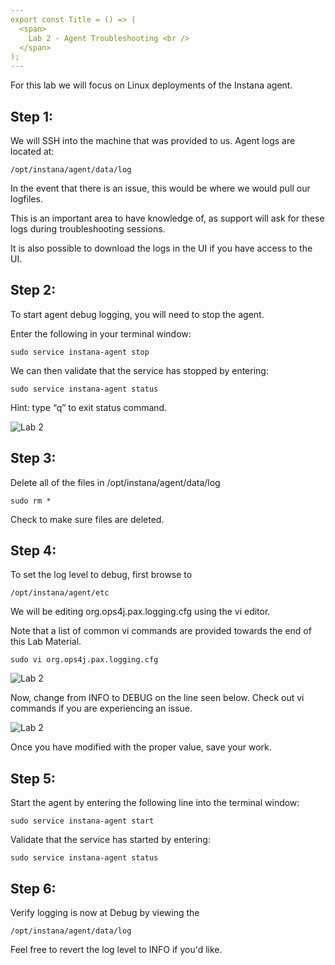 ```yaml
---
export const Title = () => (
  <span>
    Lab 2 - Agent Troubleshooting <br />
  </span>
);
---
```

For this lab we will focus on Linux deployments of the Instana agent.

## Step 1:

We will SSH into the machine that was provided to us. Agent logs are located at:

```
/opt/instana/agent/data/log
```

In the event that there is an issue, this would be where we would pull our logfiles. 

This is an important area to have knowledge of, as support will ask for these logs during troubleshooting sessions. 

It is also possible to download the logs in the UI if you have access to the UI.

## Step 2: 

To start agent debug logging, you will need to stop the agent.

Enter the following in your terminal window:

```
sudo service instana-agent stop
```

We can then validate that the service has stopped by entering:

```
sudo service instana-agent status
```

Hint: type “q” to exit status command.

![Lab 2](images/2.3.png)


## Step 3:

Delete all of the files in /opt/instana/agent/data/log

```
sudo rm *
```

Check to make sure files are deleted.

## Step 4:

To set the log level to debug, first browse to 

```
/opt/instana/agent/etc
```

We will be editing org.ops4j.pax.logging.cfg using the vi editor.

Note that a list of common vi commands are provided towards the end of this Lab Material. 

```
sudo vi org.ops4j.pax.logging.cfg
```

![Lab 2](images/lab2.2.png)

Now, change from INFO to DEBUG on the line seen below.
Check out vi commands if you are experiencing an issue.

![Lab 2](images/lab2.3.png)

Once you have modified with the proper value, save your work.

## Step 5:

Start the agent by entering the following line into the terminal window:

```
sudo service instana-agent start
```

Validate that the service has started by entering:

```
sudo service instana-agent status
```

## Step 6:

Verify logging is now at Debug by viewing the

```
/opt/instana/agent/data/log
```

Feel free to revert the log level to INFO if you'd like.








